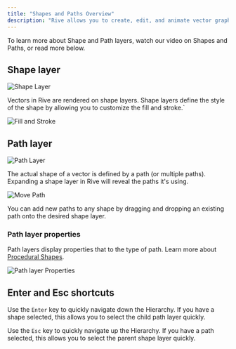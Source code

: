 ```yaml
---
title: "Shapes and Paths Overview"
description: "Rive allows you to create, edit, and animate vector graphics using either procedural or custom shapes. These graphics combine shape and path layers to define them, which Rive exposes to give you greater flexibility and control with your designs and animations."
---
```



To learn more about Shape and Path layers, watch our video on Shapes and Paths, or read more below.

<YouTube id="KunkCnbkTsg" />

## Shape layer

![Shape Layer](/images/editor/fundamentals/shape-and-path-shapelayer.png)

Vectors in Rive are rendered on shape layers. Shape layers define the style of the shape by allowing you to customize the fill and stroke.\`

![Fill and Stroke](/images/editor/fundamentals/shape-and-path-fill.png)

## Path layer

![Path Layer](/images/editor/fundamentals/shape-and-path-pathlayer.gif)

The actual shape of a vector is defined by a path (or multiple paths). Expanding a shape layer in Rive will reveal the paths it's using.

![Move Path](/images/editor/fundamentals/shape-and-path-move.gif)

‌You can add new paths to any shape by dragging and dropping an existing path onto the desired shape layer.

### Path layer properties

Path layers display properties that to the type of path. Learn more about [Procedural Shapes](/editor/fundamentals/procedural-shapes).

![Path layer Properties](/images/editor/fundamentals/shape-and-path-properties.png)

## Enter and Esc shortcuts

Use the `Enter` key to quickly navigate down the Hierarchy. If you have a shape selected, this allows you to select the child path layer quickly.

Use the `Esc` key to quickly navigate up the Hierarchy. If you have a path selected, this allows you to select the parent shape layer quickly.